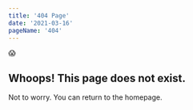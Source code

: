 ```yaml
---
title: '404 Page'
date: '2021-03-16'
pageName: '404'
---
```



<div style={{ fontSize: '3rem' }} className="mb-sm">
  😱
</div>

## Whoops! This page does not exist.

Not to worry. You can return to the <Link to="/">homepage</Link>.

